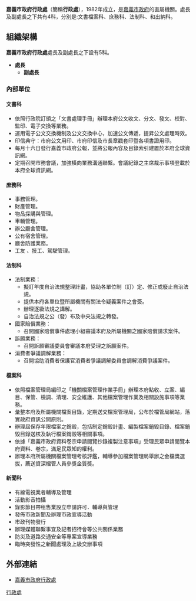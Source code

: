 {{中華民國政府部門基礎資訊
|部門名稱        = 嘉義市政府行政處
|外文名稱        = Executive Department, Chiayi City Government
|外文語言        = 英語
|部門標誌        = 
|代表圖像        = 
|代表圖像名稱    =  
|首長職銜        = 處長
|首長姓名        = [[陳光興|陳光興]]
|副首長職銜      = 副處長
|副首長姓名      = [[陳冠吟|陳冠吟]]
|副首長姓名二    = 
|副首長姓名三    = 
|副首長職銜二    = 
|副首長二姓名    = 
|副首長二姓名二  = 
|副首長二姓名三  = 
|秘書長職銜      = 
|秘書長姓名      = 
|秘書長姓名二    = 
|秘書長姓名三    = 
|副秘書長職銜    = 
|副秘書長姓名    = 
|副秘書長姓名二  = 
|副秘書長姓名三  = 
|任命者姓名      = 
|成立日期        = 1982年7月
|解散日期        = 
|所屬部門        = {{CYI-G}}
|內部單位        = 4科
|附屬機關        =
|組織編制        = 
|授權法源        = 
|員額任期        = 
|員額            = 
|年度預算額      =
|地址            =  60006[[嘉義市|嘉義市]][[東區_(嘉義市)|東區]]中山路199號
|電話            = +886 5 225-4321
|網站            = [http://www.chiayi.gov.tw/web/administration/index.asp www.chiayi.gov.tw]
|備註            = 
}}
'''嘉義市政府行政處'''（簡稱'''行政處'''），1982年成立，是[[嘉義市政府|嘉義市政府]]的直屬機關。處長及副處長之下共有4科，分別是:文書檔案科、庶務科、法制科、和出納科。

==組織架構==
'''嘉義市政府行政處'''處長及副處長之下設有5科。
*'''處長'''
**'''副處長'''

===內部單位===
====文書科====
*依照行政院訂頒之「文書處理手冊」辦理本府公文收文、分文、發文、校對、監印、電子交換等業務。
*運用電子公文交換機制及公文交換中心，加速公文傳遞，提昇公文處理時效。
*印信典守：市府公文用印、市府印信及市長章戳套印暨各項書證用印。
*每月十六日發行嘉義市政府公報，並將公報內容及目錄索引建置於本府全球資訊網。
*定期召開市務會議，加強橫向業務溝通聯繫。會議紀錄之主席裁示事項登載於本府全球資訊網。

====庶務科====
*事務管理。
*財產管理。
*物品採購與管理。
*車輛管理。
*辦公廳舍管理。
*公有宿舍管理。
*廳舍防護業務。
*工友 、技工、駕駛管理。

====法制科====
*法制業務：
**擬訂年度自治法規整理計畫，協助各單位制（訂）定、修正或廢止自治法規。
**提供本府各單位暨所屬機關有關法令疑義案件之會簽。
**辦理逐級法規之講解。
**自治法規之公（發）布及中央法規之轉發。
*國家賠償業務：
**召開國家賠償事件處理小組審議本府及所屬機關之國家賠償請求案件。
*訴願業務：
**召開訴願審議委員會審議本府受理之訴願案件。
*消費者爭議調解業務：
**召開協助消費者保護官消費者爭議調解委員會調解消費爭議案件。

====檔案科====
*依照檔案管理局編印之「機關檔案管理作業手冊」辦理本府點收、立案、編目、保管、檢調、清理、安全維護、其他檔案管理作業及相關設施事項等業務。
*彙整本府及所屬機關檔案目錄，定期送交檔案管理局，公布於檔管局網站，落實政府資訊公開原則。
*辦理屆保存年限檔案之銷毀，包括制定銷毀計畫、編製檔案銷毀目錄、檔案銷毀目錄送核及執行檔案銷毀等相關事項。
*依據「嘉義市政府資料卷宗申請閱覽抄錄複製注意事項」受理民眾申請閱覽本府資料、卷宗，滿足民眾知的權利。
*辦理本府所屬機關檔案管理考核評鑑，輔導參加檔案管理局舉辦之金檔獎選拔，薦送資深檔管人員參獎金質獎。

====新聞科====
*有線電視業者輔導及管理
*活動影音拍攝 
*錄影節目帶租售業設立申請許可．輔導與管理 
*發佈市政新聞及辦理市政宣導活動 
*市政刊物發行
*辦理媒體聯繫事宜及記者招待會等公共關係業務 
*防災及道路交通安全等專案宣導業務
*臨時突發性之新聞處理及上級交辦事項

== 外部連結 ==
* [http://www.chiayi.gov.tw/web/administration/index.asp 嘉義市政府行政處]{{Wayback|url=http://www.chiayi.gov.tw/web/administration/index.asp |date=20191218060342 }}{{zh}}{{en}}

{{嘉義市政府所屬機關}}

[[Category:嘉義市政府|行政處]]